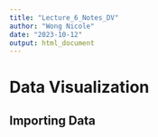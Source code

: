 ```yaml
---
title: "Lecture_6_Notes_DV"
author: "Wong Nicole"
date: "2023-10-12"
output: html_document
---
```


# Data Visualization

## Importing Data
